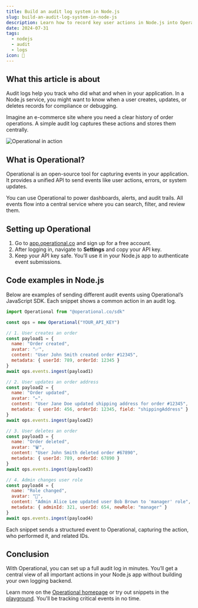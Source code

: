 ```yaml
---
title: Build an audit log system in Node.js
slug: build-an-audit-log-system-in-node-js
description: Learn how to record key user actions in Node.js into Operational to build a reliable audit log system quickly.
date: 2024-07-31
tags:
  - nodejs
  - audit
  - logs
icon: 📜
---
```


## What this article is about

Audit logs help you track who did what and when in your application. In a Node.js service, you might want to know when a user creates, updates, or deletes records for compliance or debugging.

Imagine an e-commerce site where you need a clear history of order operations. A simple audit log captures these actions and stores them centrally.

![Operational in action](https://operational.co/images/pitch/ops_insitu.jpg)

## What is Operational?

Operational is an open-source tool for capturing events in your application. It provides a unified API to send events like user actions, errors, or system updates.

You can use Operational to power dashboards, alerts, and audit trails. All events flow into a central service where you can search, filter, and review them.

## Setting up Operational

1. Go to [app.operational.co](https://app.operational.co) and sign up for a free account.
2. After logging in, navigate to **Settings** and copy your API key.
3. Keep your API key safe. You’ll use it in your Node.js app to authenticate event submissions.

## Code examples in Node.js

Below are examples of sending different audit events using Operational’s JavaScript SDK. Each snippet shows a common action in an audit log.

```javascript
import Operational from "@operational.co/sdk"

const ops = new Operational("YOUR_API_KEY")

// 1. User creates an order
const payload1 = {
  name: "Order created",
  avatar: "✅",
  content: "User John Smith created order #12345",
  metadata: { userId: 789, orderId: 12345 }
}
await ops.events.ingest(payload1)

// 2. User updates an order address
const payload2 = {
  name: "Order updated",
  avatar: "✏️",
  content: "User Jane Doe updated shipping address for order #12345",
  metadata: { userId: 456, orderId: 12345, field: "shippingAddress" }
}
await ops.events.ingest(payload2)

// 3. User deletes an order
const payload3 = {
  name: "Order deleted",
  avatar: "🗑️",
  content: "User John Smith deleted order #67890",
  metadata: { userId: 789, orderId: 67890 }
}
await ops.events.ingest(payload3)

// 4. Admin changes user role
const payload4 = {
  name: "Role changed",
  avatar: "🔑",
  content: "Admin Alice Lee updated user Bob Brown to 'manager' role",
  metadata: { adminId: 321, userId: 654, newRole: "manager" }
}
await ops.events.ingest(payload4)
``` 

Each snippet sends a structured event to Operational, capturing the action, who performed it, and related IDs.

## Conclusion

With Operational, you can set up a full audit log in minutes. You’ll get a central view of all important actions in your Node.js app without building your own logging backend. 

Learn more on the [Operational homepage](https://operational.co) or try out snippets in the [playground](https://operational.co/playground). You'll be tracking critical events in no time.